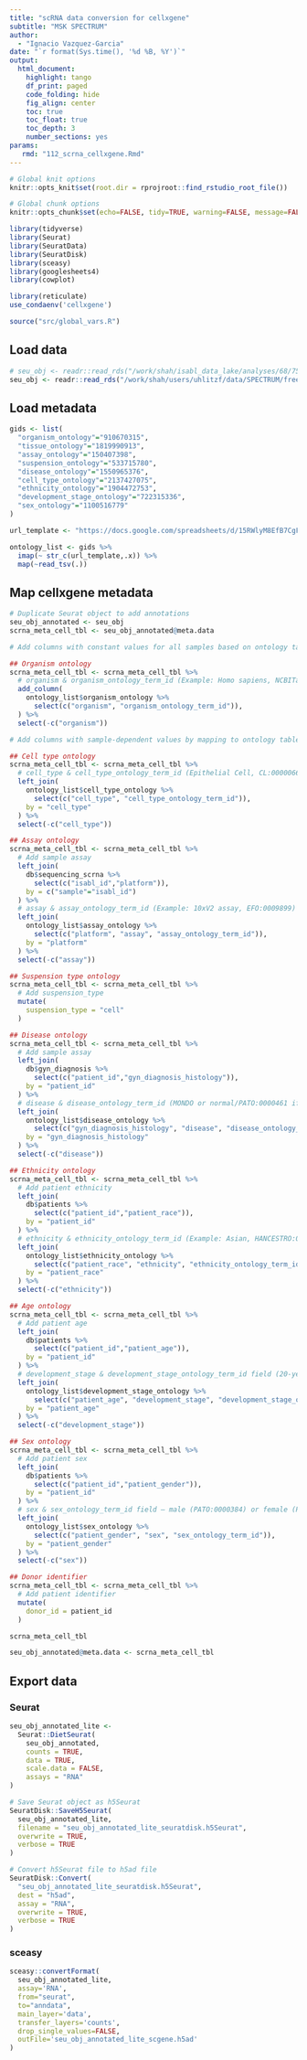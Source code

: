 ```yaml
---
title: "scRNA data conversion for cellxgene"
subtitle: "MSK SPECTRUM"
author:
  - "Ignacio Vazquez-Garcia"
date: "`r format(Sys.time(), '%d %B, %Y')`"
output: 
  html_document:
    highlight: tango
    df_print: paged
    code_folding: hide
    fig_align: center
    toc: true
    toc_float: true
    toc_depth: 3
    number_sections: yes
params:
   rmd: "112_scrna_cellxgene.Rmd"
---
```


```r
# Global knit options
knitr::opts_knit$set(root.dir = rprojroot::find_rstudio_root_file())

# Global chunk options
knitr::opts_chunk$set(echo=FALSE, tidy=TRUE, warning=FALSE, message=FALSE)
```

```r

library(tidyverse)
library(Seurat)
library(SeuratData)
library(SeuratDisk)
library(sceasy)
library(googlesheets4)
library(cowplot)

library(reticulate)
use_condaenv('cellxgene')

source("src/global_vars.R")

```

## Load data

```r

# seu_obj <- readr::read_rds("/work/shah/isabl_data_lake/analyses/68/75/6875/RNASCP/outs/integrated_seurat_final.rds")
seu_obj <- readr::read_rds("/work/shah/users/uhlitzf/data/SPECTRUM/freeze/v7/outs_pre/integrated_seurat.rds")

```

## Load metadata

```r

gids <- list(
  "organism_ontology"="910670315",
  "tissue_ontology"="1819990913",
  "assay_ontology"="150407398",
  "suspension_ontology"="533715780",
  "disease_ontology"="1550965376",
  "cell_type_ontology"="2137427075",
  "ethnicity_ontology"="1904472753",
  "development_stage_ontology"="722315336",
  "sex_ontology"="1100516779"
)

url_template <- "https://docs.google.com/spreadsheets/d/15RWlyM8EfB7CgFGc22nIw0yBErkdHz0EFf0DYBMae2M/export?format=tsv&id=15RWlyM8EfB7CgFGc22nIw0yBErkdHz0EFf0DYBMae2M&gid="

ontology_list <- gids %>% 
  imap(~ str_c(url_template,.x)) %>%
  map(~read_tsv(.))

```

## Map cellxgene metadata

```r

# Duplicate Seurat object to add annotations
seu_obj_annotated <- seu_obj
scrna_meta_cell_tbl <- seu_obj_annotated@meta.data

# Add columns with constant values for all samples based on ontology table

## Organism ontology
scrna_meta_cell_tbl <- scrna_meta_cell_tbl %>%
  # organism & organism_ontology_term_id (Example: Homo sapiens, NCBITaxon:9606)
  add_column(
    ontology_list$organism_ontology %>%
      select(c("organism", "organism_ontology_term_id")),
  ) %>%
  select(-c("organism"))

# Add columns with sample-dependent values by mapping to ontology table

## Cell type ontology
scrna_meta_cell_tbl <- scrna_meta_cell_tbl %>%
  # cell_type & cell_type_ontology_term_id (Epithelial Cell, CL:0000066)
  left_join(
    ontology_list$cell_type_ontology %>%
      select(c("cell_type", "cell_type_ontology_term_id")),
    by = "cell_type"
  ) %>%
  select(-c("cell_type"))

## Assay ontology
scrna_meta_cell_tbl <- scrna_meta_cell_tbl %>%
  # Add sample assay
  left_join(
    db$sequencing_scrna %>%
      select(c("isabl_id","platform")),
    by = c("sample"="isabl_id")
  ) %>%
  # assay & assay_ontology_term_id (Example: 10xV2 assay, EFO:0009899)
  left_join(
    ontology_list$assay_ontology %>%
      select(c("platform", "assay", "assay_ontology_term_id")),
    by = "platform"
  ) %>%
  select(-c("assay"))

## Suspension type ontology
scrna_meta_cell_tbl <- scrna_meta_cell_tbl %>%
  # Add suspension_type
  mutate(
    suspension_type = "cell"
  )

## Disease ontology
scrna_meta_cell_tbl <- scrna_meta_cell_tbl %>%
  # Add sample assay
  left_join(
    db$gyn_diagnosis %>%
      select(c("patient_id","gyn_diagnosis_histology")),
    by = "patient_id"
  ) %>%
  # disease & disease_ontology_term_id (MONDO or normal/PATO:0000461 if healthy)
  left_join(
    ontology_list$disease_ontology %>%
      select(c("gyn_diagnosis_histology", "disease", "disease_ontology_term_id")),
    by = "gyn_diagnosis_histology"
  ) %>%
  select(-c("disease"))

## Ethnicity ontology
scrna_meta_cell_tbl <- scrna_meta_cell_tbl %>%
  # Add patient ethnicity
  left_join(
    db$patients %>%
      select(c("patient_id","patient_race")), 
    by = "patient_id"
  ) %>%
  # ethnicity & ethnicity_ontology_term_id (Example: Asian, HANCESTRO:0008, ‘unknown’ if info unavailable)
  left_join(
    ontology_list$ethnicity_ontology %>%
      select(c("patient_race", "ethnicity", "ethnicity_ontology_term_id")),
    by = "patient_race"
  ) %>%
  select(-c("ethnicity"))

## Age ontology
scrna_meta_cell_tbl <- scrna_meta_cell_tbl %>%
  # Add patient age
  left_join(
    db$patients %>%
      select(c("patient_id","patient_age")), 
    by = "patient_id"
  ) %>%
  # development_stage & development_stage_ontology_term_id field (20-year-old human stage,HsapDv:0000114, ‘unknown’ if info unavailable)
  left_join(
    ontology_list$development_stage_ontology %>%
      select(c("patient_age", "development_stage", "development_stage_ontology_term_id")),
    by = "patient_age"
  ) %>%
  select(-c("development_stage"))

## Sex ontology
scrna_meta_cell_tbl <- scrna_meta_cell_tbl %>%
  # Add patient sex
  left_join(
    db$patients %>%
      select(c("patient_id","patient_gender")), 
    by = "patient_id"
  ) %>%
  # sex & sex_ontology_term_id field – male (PATO:0000384) or female (PATO:0000383) ('unknown' if info unavailable)
  left_join(
    ontology_list$sex_ontology %>%
      select(c("patient_gender", "sex", "sex_ontology_term_id")),
    by = "patient_gender"
  ) %>%
  select(-c("sex"))

## Donor identifier
scrna_meta_cell_tbl <- scrna_meta_cell_tbl %>%
  # Add patient identifier
  mutate(
    donor_id = patient_id
  )

scrna_meta_cell_tbl

seu_obj_annotated@meta.data <- scrna_meta_cell_tbl

```

## Export data

### Seurat

```r

seu_obj_annotated_lite <- 
  Seurat::DietSeurat(
    seu_obj_annotated,
    counts = TRUE,
    data = TRUE,
    scale.data = FALSE,
    assays = "RNA"
)

```

```r

# Save Seurat object as h5Seurat
SeuratDisk::SaveH5Seurat(
  seu_obj_annotated_lite, 
  filename = "seu_obj_annotated_lite_seuratdisk.h5Seurat",
  overwrite = TRUE,
  verbose = TRUE
)

# Convert h5Seurat file to h5ad file
SeuratDisk::Convert(
  "seu_obj_annotated_lite_seuratdisk.h5Seurat", 
  dest = "h5ad",
  assay = "RNA",
  overwrite = TRUE,
  verbose = TRUE
)

```

### sceasy

```r

sceasy::convertFormat(
  seu_obj_annotated_lite, 
  assay='RNA', 
  from="seurat", 
  to="anndata", 
  main_layer='data', 
  transfer_layers='counts', 
  drop_single_values=FALSE, 
  outFile='seu_obj_annotated_lite_scgene.h5ad'
)

```